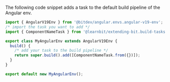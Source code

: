 The following code snippet adds a task to the default build pipeline of the Angular env.

```ts
import { AngularV19Env } from '@bitdev/angular.envs.angular-v19-env';
/* import the task you want to add */
import { ComponentNameTask } from '@learnbit/extending-bit.build-tasks.component-name';

export class MyAngularEnv extends AngularV19Env {
  build() {
    /* add your task to the build pipeline */
    return super.build().add([ComponentNameTask.from({})]);
  }
}

export default new MyAngularEnv();
```
